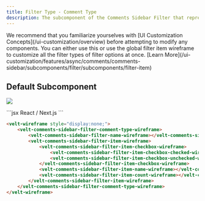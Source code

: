 ```yaml
---
title: Filter Type - Comment Type
description: The subcomponent of the Comments Sidebar Filter that represents the Comment Type filter
---
```


<Note>
We recommend that you familiarize yourselves with [UI Customization Concepts](/ui-customization/overview) before attempting to modify any components.
</Note>

<Warning>
You can either use this or use the global filter item wireframe to customize all the filter types of filter options at once. [Learn More](/ui-customization/features/async/comments/comments-sidebar/subcomponents/filter/subcomponents/filter-item)
</Warning>

## Default Subcomponent

![](/images/customization/comment-type-filter.png)

<RequestExample>
```jsx React / Next.js
<VeltWireframe>
    <VeltCommentsSidebarWireframe.Filter.CommentType>
        <VeltCommentsSidebarWireframe.Filter.CommentType.Name />
        <VeltCommentsSidebarWireframe.Filter.CommentType.Item>
            <VeltCommentsSidebarWireframe.Filter.CommentType.Item.Checkbox>
                <VeltCommentsSidebarWireframe.Filter.CommentType.Item.Checkbox.Checked />
                <VeltCommentsSidebarWireframe.Filter.CommentType.Item.Checkbox.Unchecked />
            </VeltCommentsSidebarWireframe.Filter.CommentType.Item.Checkbox>
            <VeltCommentsSidebarWireframe.Filter.CommentType.Item.Name />
            <VeltCommentsSidebarWireframe.Filter.CommentType.Item.Count />
        </VeltCommentsSidebarWireframe.Filter.CommentType.Item>
    </VeltCommentsSidebarWireframe.Filter.CommentType>
</VeltWireframe>
```



```HTML HTML
<velt-wireframe style="display:none;">
    <velt-comments-sidebar-filter-comment-type-wireframe>
        <velt-comments-sidebar-filter-name-wireframe></velt-comments-sidebar-filter-name-wireframe>
        <velt-comments-sidebar-filter-item-wireframe>
            <velt-comments-sidebar-filter-item-checkbox-wireframe>
                <velt-comments-sidebar-filter-item-checkbox-checked-wireframe></velt-comments-sidebar-filter-item-checkbox-checked-wireframe>
                <velt-comments-sidebar-filter-item-checkbox-unchecked-wireframe></velt-comments-sidebar-filter-item-checkbox-unchecked-wireframe>
            </velt-comments-sidebar-filter-item-checkbox-wireframe>
            <velt-comments-sidebar-filter-item-name-wireframe></velt-comments-sidebar-filter-item-name-wireframe>
            <velt-comments-sidebar-filter-item-count-wireframe></velt-comments-sidebar-filter-item-count-wireframe>
        </velt-comments-sidebar-filter-item-wireframe>
    </velt-comments-sidebar-filter-comment-type-wireframe>
</velt-wireframe>
```
</RequestExample>

